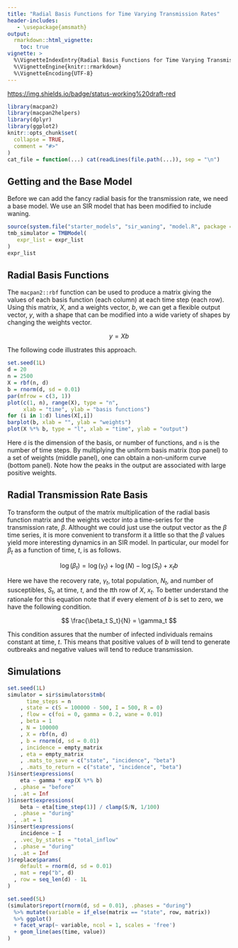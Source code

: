 ```yaml
---
title: "Radial Basis Functions for Time Varying Transmission Rates"
header-includes:
   - \usepackage{amsmath}
output: 
  rmarkdown::html_vignette:
    toc: true
vignette: >
  %\VignetteIndexEntry{Radial Basis Functions for Time Varying Transmission Rates}
  %\VignetteEngine{knitr::rmarkdown}
  %\VignetteEncoding{UTF-8}
---
```


<https://img.shields.io/badge/status-working%20draft-red>

```r
library(macpan2)
library(macpan2helpers)
library(dplyr)
library(ggplot2)
knitr::opts_chunk$set(
  collapse = TRUE,
  comment = "#>"
)
cat_file = function(...) cat(readLines(file.path(...)), sep = "\n")
```


## Getting and the Base Model

Before we can add the fancy radial basis for the transmission rate, we need a base model. We use an SIR model that has been modified to include waning.

```r
source(system.file("starter_models", "sir_waning", "model.R", package = "macpan2"))
tmb_simulator = TMBModel(
   expr_list = expr_list
)
expr_list
```


## Radial Basis Functions

The `macpan2::rbf` function can be used to produce a matrix giving the values of each basis function (each column) at each time step (each row). Using this matrix, $X$, and a weights vector, $b$, we can get a flexible output vector, $y$, with a shape that can be modified into a wide variety of shapes by changing the weights vector.

$$
y = Xb
$$

The following code illustrates this approach.

```r
set.seed(1L)
d = 20
n = 2500
X = rbf(n, d)
b = rnorm(d, sd = 0.01)
par(mfrow = c(3, 1))
plot(c(1, n), range(X), type = "n",
     xlab = "time", ylab = "basis functions")
for (i in 1:d) lines(X[,i])
barplot(b, xlab = "", ylab = "weights")
plot(X %*% b, type = "l", xlab = "time", ylab = "output")
```

Here `d` is the dimension of the basis, or number of functions, and `n` is the number of time steps. By multiplying the uniform basis matrix (top panel) to a set of weights (middle panel), one can obtain a non-uniform curve (bottom panel). Note how the peaks in the output are associated with large positive weights.

## Radial Transmission Rate Basis

To transform the output of the matrix multiplication of the radial basis function matrix and the weights vector into a time-series for the transmission rate, $\beta$. Althought we could just use the output vector as the $\beta$ time series, it is more convenient to transform it a little so that the $\beta$ values yield more interesting dynamics in an SIR model. In particular, our model for $\beta_t$ as a function of time, $t$, is as follows.

$$
\log(\beta_t) = \log(\gamma_t) + \log(N) - \log(S_t) + x_tb
$$

Here we have the recovery rate, $\gamma_t$, total population, $N_t$, and number of susceptibles, $S_t$, at time, $t$, and the $t$th row of $X$, $x_t$. To better understand the rationale for this equation note that if every element of $b$ is set to zero, we have the following condition.

$$
\frac{\beta_t S_t}{N} = \gamma_t
$$

This condition assures that the number of infected individuals remains constant at time, $t$. This means that positive values of $b$ will tend to generate outbreaks and negative values will tend to reduce transmission.

## Simulations

```r
set.seed(1L)
simulator = sir$simulators$tmb(
      time_steps = n
    , state = c(S = 100000 - 500, I = 500, R = 0)
    , flow = c(foi = 0, gamma = 0.2, wane = 0.01)
    , beta = 1
    , N = 100000
    , X = rbf(n, d)
    , b = rnorm(d, sd = 0.01)
    , incidence = empty_matrix
    , eta = empty_matrix
    , .mats_to_save = c("state", "incidence", "beta")
    , .mats_to_return = c("state", "incidence", "beta")
)$insert$expressions(
    eta ~ gamma * exp(X %*% b)
  , .phase = "before"
  , .at = Inf
)$insert$expressions(
    beta ~ eta[time_step(1)] / clamp(S/N, 1/100)
  , .phase = "during"
  , .at = 1
)$insert$expressions(
    incidence ~ I
  , .vec_by_states = "total_inflow"
  , .phase = "during"
  , .at = Inf
)$replace$params(
    default = rnorm(d, sd = 0.01)
  , mat = rep("b", d)
  , row = seq_len(d) - 1L
)
```

```r
set.seed(5L)
(simulator$report(rnorm(d, sd = 0.01), .phases = "during")
  %>% mutate(variable = if_else(matrix == "state", row, matrix))
  %>% ggplot()
  + facet_wrap(~ variable, ncol = 1, scales = 'free')
  + geom_line(aes(time, value))
)
```
